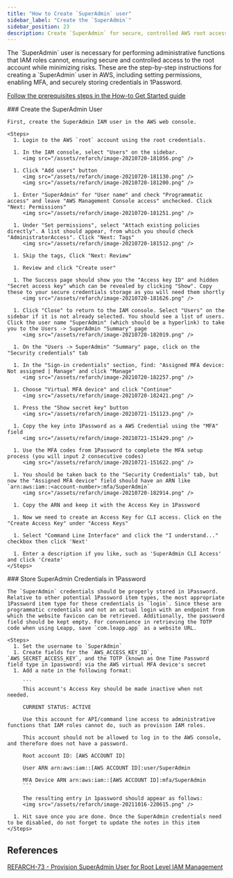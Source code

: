 ```yaml
---
title: "How to Create `SuperAdmin` user"
sidebar_label: "Create the `SuperAdmin`"
sidebar_position: 23
description: Create `SuperAdmin` for secure, controlled AWS root access.
---
```


<Intro>
The `SuperAdmin` user is necessary for performing administrative functions that IAM roles cannot, ensuring secure and controlled access to the root account while minimizing risks. These are the step-by-step instructions for creating a `SuperAdmin` user in AWS, including setting permissions, enabling MFA, and securely storing credentials in 1Password.
</Intro>

[Follow the prerequisites steps in the How-to Get Started guide](/layers/project/#0-prerequisites)

<Steps>
  <Step>
    ### <StepNumber/> Create the SuperAdmin User

    First, create the SuperAdmin IAM user in the AWS web console.

    <Steps>
      1. Login to the AWS `root` account using the root credentials.

      1. In the IAM console, select "Users" on the sidebar.
         <img src="/assets/refarch/image-20210720-181056.png" />

      1. Click "Add users" button
         <img src="/assets/refarch/image-20210720-181130.png" />
         <img src="/assets/refarch/image-20210720-181200.png" />

      1. Enter "SuperAdmin" for "User name" and check "Programmatic access" and leave "AWS Management Console access" unchecked. Click "Next: Permissions"
         <img src="/assets/refarch/image-20210720-181251.png" />

      1. Under "Set permissions", select "Attach existing policies directly". A list should appear, from which you should check "AdministratorAccess". Click "Next: Tags"
         <img src="/assets/refarch/image-20210720-181512.png" />

      1. Skip the tags, Click "Next: Review"

      1. Review and click "Create user"

      1. The Success page should show you the "Access key ID" and hidden "Secret access key" which can be revealed by clicking "Show". Copy these to your secure credentials storage as you will need them shortly
         <img src="/assets/refarch/image-20210720-181626.png" />

      1. Click "Close" to return to the IAM console. Select "Users" on the sidebar if it is not already selected. You should see a list of users. Click the user name "SuperAdmin" (which should be a hyperlink) to take you to the Users -> SuperAdmin "Summary" page
         <img src="/assets/refarch/image-20210720-182019.png" />

      1. On the "Users -> SuperAdmin" "Summary" page, click on the "Security credentials" tab

      1. In the "Sign-in credentials" section, find: "Assigned MFA device: Not assigned | Manage" and click "Manage"
         <img src="/assets/refarch/image-20210720-182257.png" />

      1. Choose "Virtual MFA device" and click "Continue"
         <img src="/assets/refarch/image-20210720-182421.png" />

      1. Press the "Show secret key" button
         <img src="/assets/refarch/image-20210721-151123.png" />

      1. Copy the key into 1Password as a AWS Credential using the "MFA" field
         <img src="/assets/refarch/image-20210721-151429.png" />

      1. Use the MFA codes from 1Password to complete the MFA setup process (you will input 2 consecutive codes)
         <img src="/assets/refarch/image-20210721-151622.png" />

      1. You should be taken back to the "Security Credentials" tab, but now the "Assigned MFA device" field should have an ARN like `arn:aws:iam::<account-number>:mfa/SuperAdmin`
         <img src="/assets/refarch/image-20210720-182914.png" />

      1. Copy the ARN and keep it with the Access Key in 1Password

      1. Now we need to create an Access Key for CLI access. Click on the "Create Access Key" under "Access Keys"

      1. Select "Command Line Interface" and click the "I understand..." checkbox then click 'Next'

      1. Enter a description if you like, such as 'SuperAdmin CLI Access' and click 'Create'
    </Steps>
  </Step>

  <Step>
    ### <StepNumber/> Store SuperAdmin Credentials in 1Password

    The `SuperAdmin` credentials should be properly stored in 1Password. Relative to other potential 1Password item types, the most appropriate 1Password item type for these credentials is `login`. Since these are programmatic credentials and not an actual login with an endpoint from which the website favicon can be retrieved. Additionally, the password field should be kept empty. For convenience in retrieving the TOTP code when using Leapp, save `com.leapp.app` as a website URL.

    <Steps>
      1. Set the username to `SuperAdmin`
      1. Create fields for the `AWS_ACCESS_KEY_ID`, `AWS_SECRET_ACCESS_KEY`, and the TOTP (known as One Time Password field type in 1password) via the AWS virtual MFA device's secret
      1. Add a note in the following format:

         ```
         This account's Access Key should be made inactive when not needed.

         CURRENT STATUS: ACTIVE

         Use this account for API/command line access to administrative functions that IAM roles cannot do, such as provision IAM roles.

         This account should not be allowed to log in to the AWS console, and therefore does not have a password.

         Root account ID: [AWS ACCOUNT ID]

         User ARN arn:aws:iam::[AWS ACCOUNT ID]:user/SuperAdmin

         MFA Device ARN arn:aws:iam::[AWS ACCOUNT ID]:mfa/SuperAdmin
         ```

         The resulting entry in 1password should appear as follows:
         <img src="/assets/refarch/image-20211016-220615.png" />

      1. Hit save once you are done. Once the SuperAdmin credentials need to be disabled, do not forget to update the notes in this item
    </Steps>
  </Step>
</Steps>

## References

[REFARCH-73 - Provision SuperAdmin User for Root Level IAM Management](/layers/accounts/prepare-aws-organization/#create-the-superadmin-iam-user)
